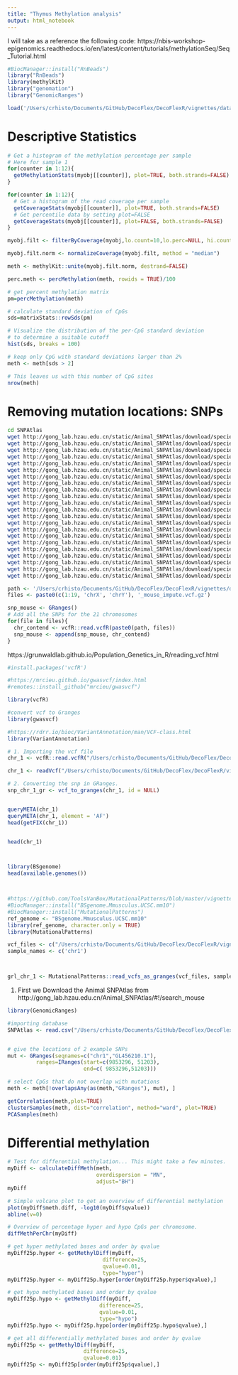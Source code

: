 ```yaml
---
title: "Thymus Methylation analysis"
output: html_notebook
---
```


I will take as a reference the following code: https://nbis-workshop-epigenomics.readthedocs.io/en/latest/content/tutorials/methylationSeq/Seq_Tutorial.html
```r
#BiocManager::install("RnBeads")
library("RnBeads")
library(methylKit)
library("genomation")
library("GenomicRanges")

load('/Users/crhisto/Documents/GitHub/DecoFlex/DecoFlexR/vignettes/data_thymus/meth/MethylKitDiffs.rData')
```

# Descriptive Statistics

```r
# Get a histogram of the methylation percentage per sample
# Here for sample 1
for(counter in 1:12){
  getMethylationStats(myobj[[counter]], plot=TRUE, both.strands=FALSE)
}

```

```r

for(counter in 1:12){
  # Get a histogram of the read coverage per sample
  getCoverageStats(myobj[[counter]], plot=TRUE, both.strands=FALSE)
  # Get percentile data by setting plot=FALSE
  getCoverageStats(myobj[[counter]], plot=FALSE, both.strands=FALSE)
}


```

```r

myobj.filt <- filterByCoverage(myobj,lo.count=10,lo.perc=NULL, hi.count=NULL,hi.perc=99.9)

```

```r
myobj.filt.norm <- normalizeCoverage(myobj.filt, method = "median")

```

```r
meth <- methylKit::unite(myobj.filt.norm, destrand=FALSE)

perc.meth <- percMethylation(meth, rowids = TRUE)/100
```
```r
# get percent methylation matrix
pm=percMethylation(meth)

# calculate standard deviation of CpGs
sds=matrixStats::rowSds(pm)

# Visualize the distribution of the per-CpG standard deviation
# to determine a suitable cutoff
hist(sds, breaks = 100)

# keep only CpG with standard deviations larger than 2%
meth <- meth[sds > 2]

# This leaves us with this number of CpG sites
nrow(meth)
```
# Removing mutation locations: SNPs

```bash
cd SNPAtlas
wget http://gong_lab.hzau.edu.cn/static/Animal_SNPAtlas/download/species/mouse/panel/chr1_mouse_impute.vcf.gz
wget http://gong_lab.hzau.edu.cn/static/Animal_SNPAtlas/download/species/mouse/panel/chr2_mouse_impute.vcf.gz
wget http://gong_lab.hzau.edu.cn/static/Animal_SNPAtlas/download/species/mouse/panel/chr3_mouse_impute.vcf.gz
wget http://gong_lab.hzau.edu.cn/static/Animal_SNPAtlas/download/species/mouse/panel/chr4_mouse_impute.vcf.gz
wget http://gong_lab.hzau.edu.cn/static/Animal_SNPAtlas/download/species/mouse/panel/chr5_mouse_impute.vcf.gz
wget http://gong_lab.hzau.edu.cn/static/Animal_SNPAtlas/download/species/mouse/panel/chr6_mouse_impute.vcf.gz
wget http://gong_lab.hzau.edu.cn/static/Animal_SNPAtlas/download/species/mouse/panel/chr7_mouse_impute.vcf.gz
wget http://gong_lab.hzau.edu.cn/static/Animal_SNPAtlas/download/species/mouse/panel/chr8_mouse_impute.vcf.gz
wget http://gong_lab.hzau.edu.cn/static/Animal_SNPAtlas/download/species/mouse/panel/chr9_mouse_impute.vcf.gz
wget http://gong_lab.hzau.edu.cn/static/Animal_SNPAtlas/download/species/mouse/panel/chr10_mouse_impute.vcf.gz
wget http://gong_lab.hzau.edu.cn/static/Animal_SNPAtlas/download/species/mouse/panel/chr11_mouse_impute.vcf.gz
wget http://gong_lab.hzau.edu.cn/static/Animal_SNPAtlas/download/species/mouse/panel/chr12_mouse_impute.vcf.gz
wget http://gong_lab.hzau.edu.cn/static/Animal_SNPAtlas/download/species/mouse/panel/chr13_mouse_impute.vcf.gz
wget http://gong_lab.hzau.edu.cn/static/Animal_SNPAtlas/download/species/mouse/panel/chr14_mouse_impute.vcf.gz
wget http://gong_lab.hzau.edu.cn/static/Animal_SNPAtlas/download/species/mouse/panel/chr15_mouse_impute.vcf.gz
wget http://gong_lab.hzau.edu.cn/static/Animal_SNPAtlas/download/species/mouse/panel/chr16_mouse_impute.vcf.gz
wget http://gong_lab.hzau.edu.cn/static/Animal_SNPAtlas/download/species/mouse/panel/chr17_mouse_impute.vcf.gz
wget http://gong_lab.hzau.edu.cn/static/Animal_SNPAtlas/download/species/mouse/panel/chr18_mouse_impute.vcf.gz
wget http://gong_lab.hzau.edu.cn/static/Animal_SNPAtlas/download/species/mouse/panel/chr19_mouse_impute.vcf.gz
wget http://gong_lab.hzau.edu.cn/static/Animal_SNPAtlas/download/species/mouse/panel/chr19_mouse_impute.vcf.gz
wget http://gong_lab.hzau.edu.cn/static/Animal_SNPAtlas/download/species/mouse/panel/chrX_mouse_impute.vcf.gz
wget http://gong_lab.hzau.edu.cn/static/Animal_SNPAtlas/download/species/mouse/panel/chrY_mouse_impute.vcf.gz

```

```r
path <- '/Users/crhisto/Documents/GitHub/DecoFlex/DecoFlexR/vignettes/data_thymus/meth/SNPAtlas/'
files <- paste0(c(1:19, 'chrX', 'chrY'), '_mouse_impute.vcf.gz')

snp_mouse <- GRanges()
# Add all the SNPs for the 21 chromosomes
for(file in files){
  chr_contend <- vcfR::read.vcfR(paste0(path, files))
  snp_mouse <- append(snp_mouse, chr_contend)
}

```


https://grunwaldlab.github.io/Population_Genetics_in_R/reading_vcf.html
```r
#install.packages('vcfR')

#https://mrcieu.github.io/gwasvcf/index.html
#remotes::install_github("mrcieu/gwasvcf")

library(vcfR)

#convert vcf to Granges
library(gwasvcf)

#https://rdrr.io/bioc/VariantAnnotation/man/VCF-class.html
library(VariantAnnotation)

# 1. Importing the vcf file
chr_1 <- vcfR::read.vcfR("/Users/crhisto/Documents/GitHub/DecoFlex/DecoFlexR/vignettes/data_thymus/meth/filters/chr1_mouse_impute.vcf.gz")

chr_1 <- readVcf("/Users/crhisto/Documents/GitHub/DecoFlex/DecoFlexR/vignettes/data_thymus/meth/filters/chr1_mouse_impute.vcf.gz")

# 2. Converting the snp in GRanges.
snp_chr_1_gr <- vcf_to_granges(chr_1, id = NULL)


queryMETA(chr_1)
queryMETA(chr_1, element = 'AF')
head(getFIX(chr_1))


head(chr_1)




```
```r

library(BSgenome)
head(available.genomes())



#https://github.com/ToolsVanBox/MutationalPatterns/blob/master/vignettes/Introduction_to_MutationalPatterns.Rmd
#BiocManager::install("BSgenome.Mmusculus.UCSC.mm10")
#BiocManager::install("MutationalPatterns")
ref_genome <- "BSgenome.Mmusculus.UCSC.mm10"
library(ref_genome, character.only = TRUE)
library(MutationalPatterns)

vcf_files <- c("/Users/crhisto/Documents/GitHub/DecoFlex/DecoFlexR/vignettes/data_thymus/meth/filters/chr1_mouse_impute.vcf.gz")
sample_names <- c('chr1')



grl_chr_1 <- MutationalPatterns::read_vcfs_as_granges(vcf_files, sample_names, ref_genome)
```


1. First we Download the Animal SNPAtlas from http://gong_lab.hzau.edu.cn/Animal_SNPAtlas/#!/search_mouse
```r
library(GenomicRanges)

#importing database
SNPAtlas <- read.csv("/Users/crhisto/Documents/GitHub/DecoFlex/DecoFlexR/vignettes/data_thymus/meth/SNPAtlas.csv")


# give the locations of 2 example SNPs
mut <- GRanges(seqnames=c("chr1","GL456210.1"),
         ranges=IRanges(start=c(9853296, 51203),
                        end=c( 9853296,51203)))

# select CpGs that do not overlap with mutations
meth <- meth[!overlapsAny(as(meth,"GRanges"), mut), ]

```
```r
getCorrelation(meth,plot=TRUE)
clusterSamples(meth, dist="correlation", method="ward", plot=TRUE)
PCASamples(meth)

```
# Differential methylation
```r
# Test for differential methylation... This might take a few minutes.
myDiff <- calculateDiffMeth(meth,
                            overdispersion = "MN",
                            adjust="BH")
myDiff
```

```r
# Simple volcano plot to get an overview of differential methylation
plot(myDiff$meth.diff, -log10(myDiff$qvalue))
abline(v=0)
```

```r
# Overview of percentage hyper and hypo CpGs per chromosome.
diffMethPerChr(myDiff)
```

```r
# get hyper methylated bases and order by qvalue
myDiff25p.hyper <- getMethylDiff(myDiff,
                              difference=25,
                              qvalue=0.01,
                              type="hyper")
myDiff25p.hyper <- myDiff25p.hyper[order(myDiff25p.hyper$qvalue),]

# get hypo methylated bases and order by qvalue
myDiff25p.hypo <- getMethylDiff(myDiff,
                             difference=25,
                             qvalue=0.01,
                             type="hypo")
myDiff25p.hypo <- myDiff25p.hypo[order(myDiff25p.hypo$qvalue),]

# get all differentially methylated bases and order by qvalue
myDiff25p <- getMethylDiff(myDiff,
                        difference=25,
                        qvalue=0.01)
myDiff25p <- myDiff25p[order(myDiff25p$qvalue),]
```


